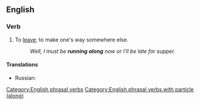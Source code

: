 ==English==

===Verb===
{{en-verb|runs along|running along|ran along|run along}}

# To [[leave]]; to make one's way somewhere else.
#: ''Well, I must be '''running along''' now or I'll be late for supper.''

====Translations====
{{trans-top|to leave}}
* Russian: {{t+|ru|уходи́ть}}
{{trans-mid}}
{{trans-bottom}}

[[Category:English phrasal verbs]]
[[Category:English phrasal verbs with particle (along)]]